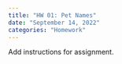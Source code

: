 ```yaml
---
title: "HW 01: Pet Names"
date: "September 14, 2022"
categories: "Homework"
---
```


Add instructions for assignment. 

